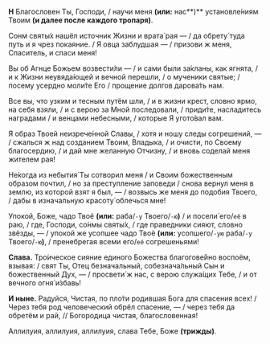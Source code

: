 **Н** Благословен Ты, Господи, / научи меня **(или:** нас**)** установле́ниям Твоим **(и далее после каждого тропаря)**.

Сонм святы́х нашёл источник Жизни и врата́ рая — / да обрету́ туда путь и я чрез покаяние. / Я овца заблудшая — / призови ж меня, Спаситель, и спаси меня!

Вы об Агнце Божьем возвести́ли — / и сами были за́кланы, как ягнята, / и к Жизни неувяда́ющей и вечной перешли, / о мученики святые; / посему усердно моли́те Его / прощение долгов дарова́ть нам.

Все вы, что узким и тесным путём шли, / и в жизни крест, словно ярмо, на себя взяли, / и с верою за Мной последовали, / приди́те, насладитесь наградами / и венцами небесными, / которые Я угото́вал вам.

Я образ Твоей неизрече́нной Славы, / хотя и ношу следы согрешений, — / сжалься ж над созданием Твоим, Владыка, / и очисти, по Своему благосердию, / и дай мне желанную Отчизну, / и вновь соделай меня жителем рая!

Не́когда из небытия́ Ты сотворил меня / и Своим божественным образом почтил, / но за преступление заповеди / снова вернул меня в землю, из которой взят я был, — / возвысь же меня до подобия Твоего, / дабы в изначальную красоту́ облечься мне!

Упокой, Боже, чадо Твоё **(или:** раба/`-у` Твоего/`-ю`**)** / и посели́ его/`её` в раю, / где, Господи, со́нмы святы́х, / где праведники сияют, словно звёзды, — / упокой же усопшее чадо Твоё **(или:** усопшего/`-ую` раба/`-у` Твоего/`-ю`**)**, / пренебрегая всеми его/`её` согрешеньями!

**Слава.** Тро́ическое сияние единого Божества благогове́йно воспоём, взывая: / свят Ты, Отец безначальный, собезнача́льный Сын и божественный Дух, — / просвети́ ж нас, с верою служа́щих Тебе, / и от вечного огня́ и́збавь!

**И ныне.** Радуйся, Чистая, по пло́ти родившая Бога для спасения всех! / Через тебя род человеческий обрёл спасение, — / через тебя да обретём и рай, // Богородица чистая, благословенная!

Аллилуия, аллилуия, аллилуия, слава Тебе, Боже **(трижды)**.
